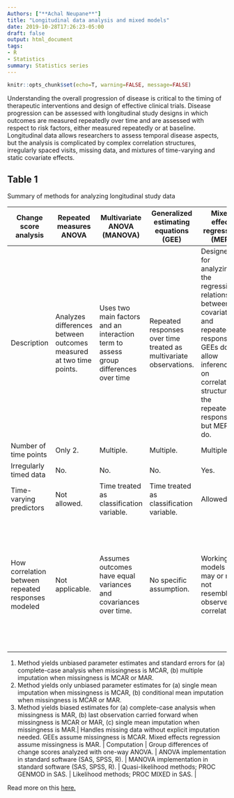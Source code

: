 ```yaml
---
Authors: ["**Achal Neupane**"]
title: "Longitudinal data analysis and mixed models"
date: 2019-10-28T17:26:23-05:00
draft: false
output: html_document
tags:
- R
- Statistics
summary: Statistics series
---
```


<script type="text/javascript" src="https://cdnjs.cloudflare.com/ajax/libs/mathjax/2.7.1/MathJax.js?config=TeX-AMS-MML_HTMLorMML">
</script>

```r
knitr::opts_chunk$set(echo=T, warning=FALSE, message=FALSE)
```

Understanding the overall progression of disease is critical to the timing of therapeutic interventions and design of effective clinical trials. Disease progression can be assessed with longitudinal study designs in which outcomes are measured repeatedly over time and are assessed with respect to risk factors, either measured repeatedly or at baseline. Longitudinal data allows researchers to assess temporal disease aspects, but the analysis is complicated by complex correlation structures, irregularly spaced visits, missing data, and mixtures of time-varying and static covariate effects.

## Table 1

Summary of methods for analyzing longitudinal study data

| Change score analysis | Repeated measures ANOVA | Multivariate ANOVA (MANOVA) | Generalized estimating equations (GEE) | Mixed effect regression (MER)|
| --- | --- | --- | --- | --- | --- |
| Description | Analyzes differences between outcomes measured at two time points. | Uses two main factors and an interaction term to assess group differences over time | Repeated responses over time treated as multivariate observations. | Designed for analyzing the regression relationship between covariates and repeated responses. GEEs do not allow inference on correlation structure of the repeated responses, but MERs do.
| Number of time points | Only 2. | Multiple. | Multiple. | Multiple. | Multiple. |
| Irregularly timed data | No. | No. | No. | Yes. | Yes. |
| Time-varying predictors | Not allowed. | Time treated as classification variable. | Time treated as classification variable. | Allowed. | Allowed. |
| How correlation between repeated responses modeled | Not applicable. | Assumes outcomes have equal variances and covariances over time. | No specific assumption. | Working models that may or may not resemble observed correlations. | Random effects that quantify variation among units and serve to describe cluster-specific trends over time. | Missing data | Requires complete data. Analysis based on complete-cases or imputed missing values. 
1.  Method yields unbiased parameter estimates and standard errors for (a) complete-case analysis when missingness is MCAR, (b) multiple imputation when missingness is MCAR or MAR. 
2.  Method yields only unbiased parameter estimates for (a) single mean imputation when missingness is MCAR, (b) conditional mean imputation when missingness is MCAR or MAR.    
3.  Method yields biased estimates for (a) complete-case analysis when missingness is MAR, (b) last observation carried forward when missingness is MCAR or MAR, (c) single mean imputation when missingness is MAR.| Handles missing data without explicit imputation needed. 
GEEs assume missingness is MCAR.
Mixed effects regression assume missingness is MAR. | Computation | Group differences of change scores analyzed with one-way ANOVA. | ANOVA implementation in standard software (SAS, SPSS, R). | MANOVA implementation in standard software (SAS, SPSS, R). | Quasi-likelihood methods; PROC GENMOD in SAS. | Likelihood methods; PROC MIXED in SAS. |

Read more on this [here.](https://www.ncbi.nlm.nih.gov/pmc/articles/PMC5633048/table/T1/?report=objectonly)

